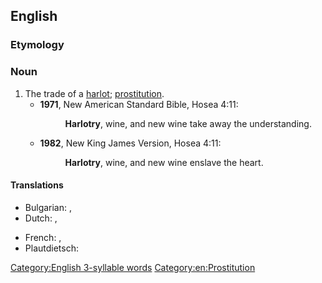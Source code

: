 ==English==

===Etymology===
{{suffix|en|harlot|ry}}

===Noun===
{{en-noun|~}}

# The trade of a [[harlot]]; [[prostitution]].
#*'''1971''', New American Standard Bible, Hosea 4:11:
#*: '''Harlotry''', wine, and new wine take away the understanding.
#* '''1982''', New King James Version, Hosea 4:11:
#*: '''Harlotry''', wine, and new wine enslave the heart.

====Translations====
{{trans-top|The trade of a harlot; prostitution.}}
* Bulgarian: {{t+|bg|блудство|n}}, {{t|bg|проституиране|n}}
* Dutch: {{t+|nl|hoererij}}, {{t+|nl|prostitutie}}
{{trans-mid}}
* French: {{t+|fr|prostitution|f}}, {{t+|fr|putasserie|f}}
* Plautdietsch: {{t|pdt|Huararie|f}}
{{trans-bottom}}

[[Category:English 3-syllable words]]
[[Category:en:Prostitution]]